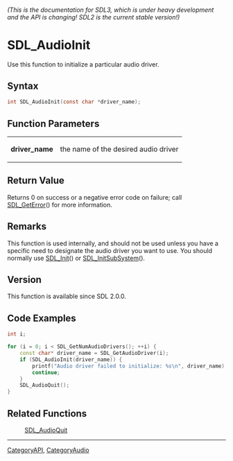 ====== (This is the documentation for SDL3, which is under heavy development and the API is changing! SDL2 is the current stable version!) ======
= SDL_AudioInit =

Use this function to initialize a particular audio driver.

== Syntax ==

<syntaxhighlight lang='c'>
int SDL_AudioInit(const char *driver_name);
</syntaxhighlight>

== Function Parameters ==

{|
|'''driver_name'''
|the name of the desired audio driver
|}

== Return Value ==

Returns 0 on success or a negative error code on failure; call
[[SDL_GetError]]() for more information.

== Remarks ==

This function is used internally, and should not be used unless you have a
specific need to designate the audio driver you want to use. You should
normally use [[SDL_Init]]() or [[SDL_InitSubSystem]]().

== Version ==

This function is available since SDL 2.0.0.

== Code Examples ==

<syntaxhighlight lang='c++'>
int i;

for (i = 0; i < SDL_GetNumAudioDrivers(); ++i) {
    const char* driver_name = SDL_GetAudioDriver(i);
    if (SDL_AudioInit(driver_name)) {
        printf("Audio driver failed to initialize: %s\n", driver_name);
        continue;
    }
    SDL_AudioQuit();
}
</syntaxhighlight>

== Related Functions ==

:[[SDL_AudioQuit]]

----
[[CategoryAPI]], [[CategoryAudio]]



